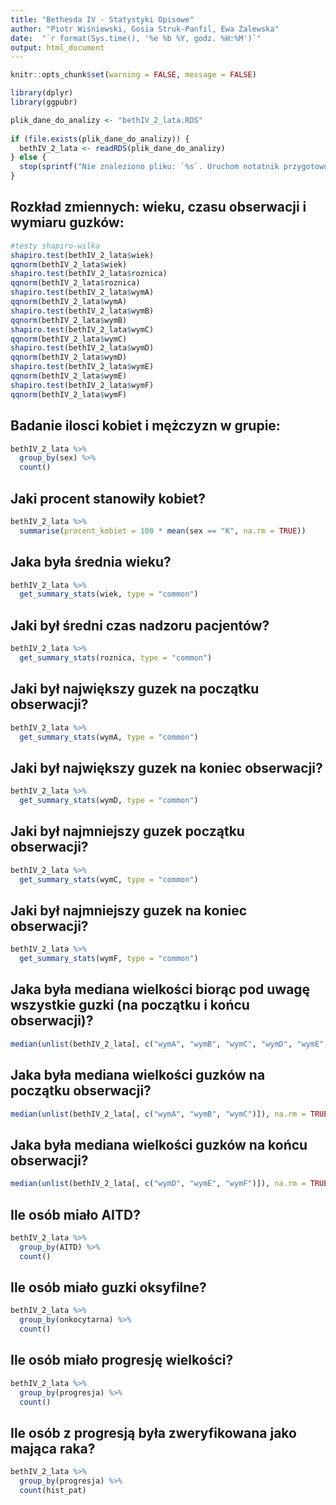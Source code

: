 ```yaml
---
title: "Bethesda IV - Statystyki Opisowe"
author: "Piotr Wiśniewski, Gosia Struk-Panfil, Ewa Zalewska"
date:  "`r format(Sys.time(), '%e %b %Y, godz. %H:%M')`"
output: html_document
---
```


```r
knitr::opts_chunk$set(warning = FALSE, message = FALSE) 
```

```r

library(dplyr)
library(ggpubr)

plik_dane_do_analizy <- "bethIV_2_lata.RDS"
 
if (file.exists(plik_dane_do_analizy)) {
  bethIV_2_lata <- readRDS(plik_dane_do_analizy)
} else {
  stop(sprintf("Nie znaleziono pliku: `%s`. Uruchom notatnik przygotowujący zbiór danych!", plik_dane_do_analizy))
}

```


## Rozkład zmiennych: wieku, czasu obserwacji i wymiaru guzków:
``` r

#testy shapiro-wilka
shapiro.test(bethIV_2_lata$wiek)
qqnorm(bethIV_2_lata$wiek)
shapiro.test(bethIV_2_lata$roznica)
qqnorm(bethIV_2_lata$roznica)
shapiro.test(bethIV_2_lata$wymA)
qqnorm(bethIV_2_lata$wymA)
shapiro.test(bethIV_2_lata$wymB)
qqnorm(bethIV_2_lata$wymB)
shapiro.test(bethIV_2_lata$wymC)
qqnorm(bethIV_2_lata$wymC)
shapiro.test(bethIV_2_lata$wymD)
qqnorm(bethIV_2_lata$wymD)
shapiro.test(bethIV_2_lata$wymE)
qqnorm(bethIV_2_lata$wymE)
shapiro.test(bethIV_2_lata$wymF)
qqnorm(bethIV_2_lata$wymF)
```

## Badanie ilosci kobiet i mężczyzn w grupie:

``` r

bethIV_2_lata %>%
  group_by(sex) %>%
  count()
``` 
## Jaki procent stanowiły kobiet?
``` r

bethIV_2_lata %>%
  summarise(procent_kobiet = 100 * mean(sex == "K", na.rm = TRUE))
``` 
## Jaka była średnia wieku?
``` r
bethIV_2_lata %>%
  get_summary_stats(wiek, type = "common")
```
## Jaki był średni czas nadzoru pacjentów?
``` r
bethIV_2_lata %>%
  get_summary_stats(roznica, type = "common")
```
## Jaki był największy guzek na początku obserwacji?
``` r
bethIV_2_lata %>%
  get_summary_stats(wymA, type = "common")

```
## Jaki był największy guzek na koniec obserwacji?
``` r
bethIV_2_lata %>%
  get_summary_stats(wymD, type = "common")

```
## Jaki był najmniejszy guzek początku obserwacji?
``` r
bethIV_2_lata %>%
  get_summary_stats(wymC, type = "common")

```
## Jaki był najmniejszy guzek na koniec obserwacji?
``` r
bethIV_2_lata %>%
  get_summary_stats(wymF, type = "common")

```
## Jaka była mediana wielkości biorąc pod uwagę wszystkie guzki (na początku i końcu obserwacji)? 
``` r

median(unlist(bethIV_2_lata[, c("wymA", "wymB", "wymC", "wymD", "wymE", "wymF")]), na.rm = TRUE)

```
## Jaka była mediana wielkości guzków na początku obserwacji?
``` r
median(unlist(bethIV_2_lata[, c("wymA", "wymB", "wymC")]), na.rm = TRUE)

```
## Jaka była mediana wielkości guzków na końcu obserwacji?
``` r
median(unlist(bethIV_2_lata[, c("wymD", "wymE", "wymF")]), na.rm = TRUE)

```
## Ile osób miało AITD?
``` r
bethIV_2_lata %>%
  group_by(AITD) %>%
  count()
```
## Ile osób miało guzki oksyfilne?
``` r
bethIV_2_lata %>%
  group_by(onkocytarna) %>%
  count()
```
## Ile osób miało progresję wielkości?
``` r
bethIV_2_lata %>%
  group_by(progresja) %>%
  count()
```
## Ile osób z progresją była zweryfikowana jako mająca raka?
``` r
bethIV_2_lata %>% 
  group_by(progresja) %>%
  count(hist_pat)
```

